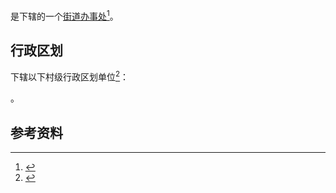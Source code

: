 {{中国乡级行政区|43/01/03/013/000}}

'''{{PAGENAMEBASE}}'''是{{PRC admin/fullname|43/01/03/013/000|3}}下辖的一个[[街道办事处|街道办事处]]<ref>{{PRC admin/ref sgc|{{PRC admin/parent|43/01/03/013/000}}}}</ref>。

== 行政区划 ==
{{PAGENAMEBASE}}下辖以下村级行政区划单位<ref>{{PRC admin/ref sgc|43/01/03/013/000}}</ref>：

{{PRC admin/children|43/01/03/013/000}}。

== 参考资料 ==
{{reflist}}

{{湖南行政区划小作品}}
{{PRC admin/navcat|43/01/03/013/000}}